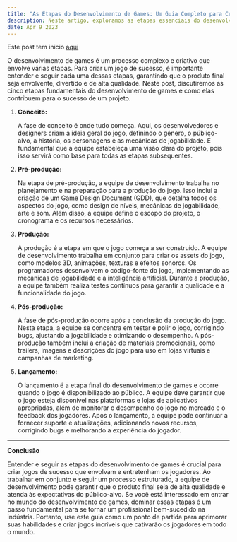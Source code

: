 ```yaml
---
title: "As Etapas do Desenvolvimento de Games: Um Guia Completo para Criar Jogos de Sucesso"
description: Neste artigo, exploramos as etapas essenciais do desenvolvimento de games, desde a concepção da ideia até o lançamento no mercado. Entenda o processo e torne-se um desenvolvedor de games bem-sucedido!
date: Apr 9 2023
---
```


Este post tem inicio [aqui](/posts/gam-e-cod-comparativo-102106042023)

O desenvolvimento de games é um processo complexo e criativo que envolve várias etapas. Para criar um jogo de sucesso, é importante entender e seguir cada uma dessas etapas, garantindo que o produto final seja envolvente, divertido e de alta qualidade. Neste post, discutiremos as cinco etapas fundamentais do desenvolvimento de games e como elas contribuem para o sucesso de um projeto.

1. **Conceito:**

    A fase de conceito é onde tudo começa. Aqui, os desenvolvedores e designers criam a ideia geral do jogo, definindo o gênero, o público-alvo, a história, os personagens e as mecânicas de jogabilidade. É fundamental que a equipe estabeleça uma visão clara do projeto, pois isso servirá como base para todas as etapas subsequentes.

2. **Pré-produção:**

    Na etapa de pré-produção, a equipe de desenvolvimento trabalha no planejamento e na preparação para a produção do jogo. Isso inclui a criação de um Game Design Document (GDD), que detalha todos os aspectos do jogo, como design de níveis, mecânicas de jogabilidade, arte e som. Além disso, a equipe define o escopo do projeto, o cronograma e os recursos necessários.

3. **Produção:**

    A produção é a etapa em que o jogo começa a ser construído. A equipe de desenvolvimento trabalha em conjunto para criar os assets do jogo, como modelos 3D, animações, texturas e efeitos sonoros. Os programadores desenvolvem o código-fonte do jogo, implementando as mecânicas de jogabilidade e a inteligência artificial. Durante a produção, a equipe também realiza testes contínuos para garantir a qualidade e a funcionalidade do jogo.

4. **Pós-produção:**

    A fase de pós-produção ocorre após a conclusão da produção do jogo. Nesta etapa, a equipe se concentra em testar e polir o jogo, corrigindo bugs, ajustando a jogabilidade e otimizando o desempenho. A pós-produção também inclui a criação de materiais promocionais, como trailers, imagens e descrições do jogo para uso em lojas virtuais e campanhas de marketing.

5. **Lançamento:**

    O lançamento é a etapa final do desenvolvimento de games e ocorre quando o jogo é disponibilizado ao público. A equipe deve garantir que o jogo esteja disponível nas plataformas e lojas de aplicativos apropriadas, além de monitorar o desempenho do jogo no mercado e o feedback dos jogadores. Após o lançamento, a equipe pode continuar a fornecer suporte e atualizações, adicionando novos recursos, corrigindo bugs e melhorando a experiência do jogador.

---

**Conclusão**

Entender e seguir as etapas do desenvolvimento de games é crucial para criar jogos de sucesso que envolvam e entretenham os jogadores. Ao trabalhar em conjunto e seguir um processo estruturado, a equipe de desenvolvimento pode garantir que o produto final seja de alta qualidade e atenda às expectativas do público-alvo. Se você está interessado em entrar no mundo do desenvolvimento de games, dominar essas etapas é um passo fundamental para se tornar um profissional bem-sucedido na indústria. Portanto, use este guia como um ponto de partida para aprimorar suas habilidades e criar jogos incríveis que cativarão os jogadores em todo o mundo.